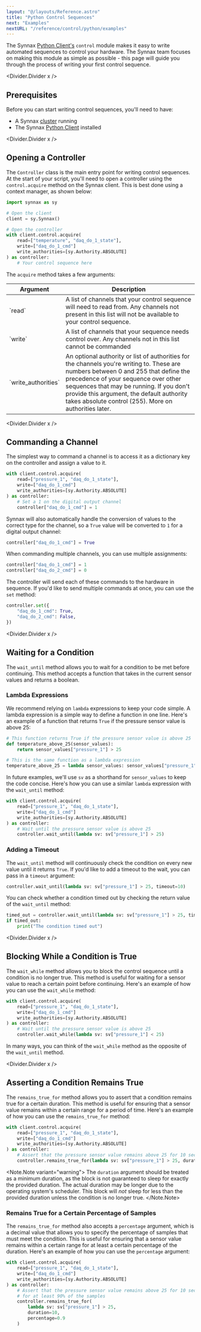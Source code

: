 ```yaml
---
layout: "@/layouts/Reference.astro"
title: "Python Control Sequences"
next: "Examples"
nextURL: "/reference/control/python/examples"
---
```



The Synnax [Python Client's](/reference/python-client/get-started) `control` module
makes it easy to write automated sequences to control your hardware. The Synnax team
focuses on making this module as simple as possible - this page will guide you through
the process of writing your first control sequence.

<Divider.Divider x />

## Prerequisites

Before you can start writing control sequences, you'll need to have:

- A Synnax [cluster](/reference/core/quick-start) running
- The Synnax [Python Client](/reference/python-client/get-started) installed

<Divider.Divider x />

## Opening a Controller

The `Controller` class is the main entry point for writing control sequences. At the
start of your script, you'll need to open a controller using the `control.acquire`
method on the Synnax client. This is best done using a context manager, as shown below:

```python
import synnax as sy

# Open the client
client = sy.Synnax()

# Open the controller
with client.control.acquire(
    read=["temperature", "daq_do_1_state"],
    write=["daq_do_1_cmd"]
    write_authorities=[sy.Authority.ABSOLUTE]
) as controller:
    # Your control sequence here
```

The `acquire` method takes a few arguments:

<Table>
  <thead>
    <tr>
      <th>Argument</th>
      <th>Description</th>
    </tr>
  </thead>
  <tbody>
    <tr>
      <td>`read`</td>
      <td>
        A list of channels that your control sequence will need to read from. Any
        channels not present in this list will not be available to your control
        sequence.
      </td>
    </tr>
    <tr>
      <td>`write`</td>
      <td>
        A list of channels that your sequence needs control over. Any channels not in
        this list cannot be commanded
      </td>
    </tr>
    <tr>
      <td>`write_authorities`</td>
      <td>
        An optional authority or list of authorities for the channels you're writing to.
        These are numbers between 0 and 255 that define the precedence of your sequence
        over other sequences that may be running. If you don't provide this argument,
        the default authority takes absolute control (255). More on authorities later.
      </td>
    </tr>
  </tbody>
</Table>

<Divider.Divider x />

## Commanding a Channel

The simplest way to command a channel is to access it as a dictionary key on the
controller and assign a value to it.

```python
with client.control.acquire(
    read=["pressure_1", "daq_do_1_state"],
    write=["daq_do_1_cmd"]
    write_authorities=[sy.Authority.ABSOLUTE]
) as controller:
    # Set a 1 on the digital output channel
    controller["daq_do_1_cmd"] = 1
```

Synnax will also automatically handle the conversion of values to the correct type for
the channel, so a `True` value will be converted to `1` for a digital output channel:

```python
controller["daq_do_1_cmd"] = True
```

When commanding multiple channels, you can use multiple assignments:

```python
controller["daq_do_1_cmd"] = 1
controller["daq_do_2_cmd"] = 0
```

The controller will send each of these commands to the hardware in sequence. If you'd
like to send multiple commands at once, you can use the `set` method:

```python
controller.set({
    "daq_do_1_cmd": True,
    "daq_do_2_cmd": False,
})
```

<Divider.Divider x />

## Waiting for a Condition

The `wait_until` method allows you to wait for a condition to be met before continuing.
This method accepts a function that takes in the current sensor values and returns a
boolean.

### Lambda Expressions

We recommend relying on `lambda` expressions to keep your code simple. A lambda
expression is a simple way to define a function in one line. Here's an example of a
function that returns `True` if the pressure sensor value is above 25:

```python
# This function returns True if the pressure sensor value is above 25
def temperature_above_25(sensor_values):
    return sensor_values["pressure_1"] > 25

# This is the same function as a lambda expression
temperature_above_25 = lambda sensor_values: sensor_values["pressure_1"] > 25
```

In future examples, we'll use `sv` as a shorthand for `sensor_values` to keep the code
concise. Here's how you can use a similar `lambda` expression with the `wait_until`
method:

```python
with client.control.acquire(
    read=["pressure_1", "daq_do_1_state"],
    write=["daq_do_1_cmd"]
    write_authorities=[sy.Authority.ABSOLUTE]
) as controller:
    # Wait until the pressure sensor value is above 25
    controller.wait_until(lambda sv: sv["pressure_1"] > 25)
```

### Adding a Timeout

The `wait_until` method will continuously check the condition on every new value until
it returns `True`. If you'd like to add a timeout to the wait, you can pass in a
`timeout` argument:

```python
controller.wait_until(lambda sv: sv["pressure_1"] > 25, timeout=10)
```

You can check whether a condition timed out by checking the return value of the
`wait_until` method:

```python
timed_out = controller.wait_until(lambda sv: sv["pressure_1"] > 25, timeout=10)
if timed_out:
    print("The condition timed out")
```

<Divider.Divider x />

## Blocking While a Condition is True

The `wait_while` method allows you to block the control sequence until a condition is no
longer true. This method is useful for waiting for a sensor value to reach a certain
point before continuing. Here's an example of how you can use the `wait_while` method:

```python
with client.control.acquire(
    read=["pressure_1", "daq_do_1_state"],
    write=["daq_do_1_cmd"]
    write_authorities=[sy.Authority.ABSOLUTE]
) as controller:
    # Wait until the pressure sensor value is above 25
    controller.wait_while(lambda sv: sv["pressure_1"] < 25)
```

In many ways, you can think of the `wait_while` method as the opposite of the
`wait_until` method.

<Divider.Divider x />

## Asserting a Condition Remains True

The `remains_true_for` method allows you to assert that a condition remains true for a
certain duration. This method is useful for ensuring that a sensor value remains within
a certain range for a period of time. Here's an example of how you can use the
`remains_true_for` method:

```python
with client.control.acquire(
    read=["pressure_1", "daq_do_1_state"],
    write=["daq_do_1_cmd"]
    write_authorities=[sy.Authority.ABSOLUTE]
) as controller:
    # Assert that the pressure sensor value remains above 25 for 10 seconds
    controller.remains_true_for(lambda sv: sv["pressure_1"] > 25, duration=10)
```

<Note.Note variant="warning">
  The `duration` argument should be treated as a minimum duration, as the block is not
  guaranteed to sleep for exactly the provided duration. The actual duration may be
  longer due to the operating system's scheduler. This block will _not_ sleep for less
  than the provided duration unless the condition is no longer true.
</Note.Note>

### Remains True for a Certain Percentage of Samples

The `remains_true_for` method also accepts a `percentage` argument, which is a decimal
value that allows you to specify the percentage of samples that must meet the condition.
This is useful for ensuring that a sensor value remains within a certain range for at
least a certain percentage of the duration. Here's an example of how you can use the
`percentage` argument:

```python
with client.control.acquire(
    read=["pressure_1", "daq_do_1_state"],
    write=["daq_do_1_cmd"]
    write_authorities=[sy.Authority.ABSOLUTE]
) as controller:
    # Assert that the pressure sensor value remains above 25 for 10 seconds
    # for at least 90% of the samples
    controller.remains_true_for(
        lambda sv: sv["pressure_1"] > 25,
        duration=10,
        percentage=0.9
    )
```
